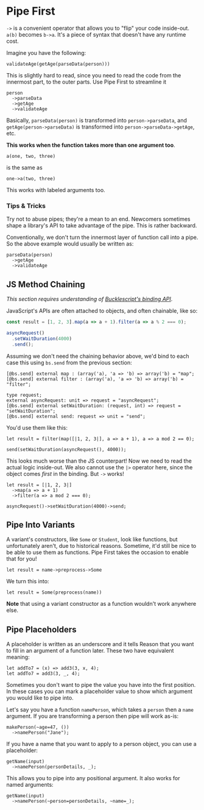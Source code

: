 
# Pipe First

`->` is a convenient operator that allows you to "flip" your code inside-out. `a(b)` becomes `b->a`. It's a piece of syntax that doesn't have any runtime cost.

Imagine you have the following:

```reason
validateAge(getAge(parseData(person)))
```

This is slightly hard to read, since you need to read the code from the innermost part, to the outer parts. Use Pipe First to streamline it

```reason
person
  ->parseData
  ->getAge
  ->validateAge
```

Basically, `parseData(person)` is transformed into `person->parseData`, and `getAge(person->parseData)` is transformed into `person->parseData->getAge`, etc.

**This works when the function takes more than one argument too**.

```reason
a(one, two, three)
```

is the same as

```reason
one->a(two, three)
```

This works with labeled arguments too.

### Tips & Tricks

Try not to abuse pipes; they're a mean to an end. Newcomers sometimes shape a library's API to take advantage of the pipe. This is rather backward.

Conventionally, we don't turn the innermost layer of function call into a pipe. So the above example would usually be written as:

```reason
parseData(person)
  ->getAge
  ->validateAge
```

## JS Method Chaining

_This section requires understanding of [Bucklescript's binding API](https://bucklescript.github.io/docs/en/function#object-method)_.

JavaScript's APIs are often attached to objects, and often chainable, like so:

```js
const result = [1, 2, 3].map(a => a + 1).filter(a => a % 2 === 0);

asyncRequest()
  .setWaitDuration(4000)
  .send();
```

Assuming we don't need the chaining behavior above, we'd bind to each case this using `bs.send` from the previous section:

```reason
[@bs.send] external map : (array('a), 'a => 'b) => array('b) = "map";
[@bs.send] external filter : (array('a), 'a => 'b) => array('b) = "filter";

type request;
external asyncRequest: unit => request = "asyncRequest";
[@bs.send] external setWaitDuration: (request, int) => request = "setWaitDuration";
[@bs.send] external send: request => unit = "send";
```

You'd use them like this:

```reason
let result = filter(map([|1, 2, 3|], a => a + 1), a => a mod 2 == 0);

send(setWaitDuration(asyncRequest(), 4000));
```

This looks much worse than the JS counterpart! Now we need to read the actual logic inside-out. We also cannot use the `|>` operator here, since the object comes _first_ in the binding. But `->` works!

```reason
let result = [|1, 2, 3|]
  ->map(a => a + 1)
  ->filter(a => a mod 2 === 0);

asyncRequest()->setWaitDuration(4000)->send;
```

## Pipe Into Variants

A variant's constructors, like `Some` or `Student`, look like functions, but unfortunately aren't, due to historical reasons. Sometime, it'd still be nice to be able to use them as functions. Pipe First takes the occasion to enable that for you!

```reason
let result = name->preprocess->Some
```

We turn this into:

```reason
let result = Some(preprocess(name))
```

**Note** that using a variant constructor as a function wouldn't work anywhere else.

## Pipe Placeholders

A placeholder is written as an underscore and it tells Reason that you want to fill in an argument of a function later. These two have equivalent meaning:

```reason
let addTo7 = (x) => add3(3, x, 4);
let addTo7 = add3(3, _, 4);
```

Sometimes you don't want to pipe the value you have into the first position. In these cases you can mark a placeholder value to show which argument you would like to pipe into.

Let's say you have a function `namePerson`, which takes a `person` then a `name` argument. If you are transforming a person then pipe will work as-is:

```reason
makePerson(~age=47, ())
  ->namePerson("Jane");
```

If you have a name that you want to apply to a person object, you can use a placeholder:

```reason
getName(input)
  ->namePerson(personDetails, _);
```

This allows you to pipe into any positional argument. It also works for named arguments:

```reason
getName(input)
  ->namePerson(~person=personDetails, ~name=_);
```
